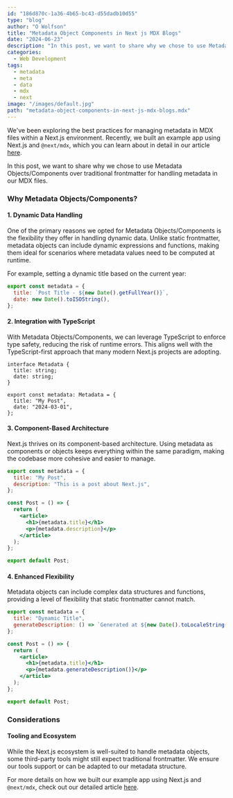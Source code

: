 ```yaml
---
id: "186d870c-1a36-4b65-bc43-d55dadb10d55"
type: "blog"
author: "O Wolfson"
title: "Metadata Object Components in Next js MDX Blogs"
date: "2024-06-23"
description: "In this post, we want to share why we chose to use Metadata Objects/Components over frontmatter for handling MDX metadata in our latest experiments."
categories:
  - Web Development
tags:
  - metadata
  - meta
  - data
  - mdx
  - next
image: "/images/default.jpg"
path: "metadata-object-components-in-next-js-mdx-blogs.mdx"
---
```


We've been exploring the best practices for managing metadata in MDX files within a Next.js environment. Recently, we built an example app using Next.js and `@next/mdx`, which you can learn about in detail in our article [here](https://www.mdxblog.io/blog/create-a-static-mdx-blog-with-next).

In this post, we want to share why we chose to use Metadata Objects/Components over traditional frontmatter for handling metadata in our MDX files.

### Why Metadata Objects/Components?

#### 1. **Dynamic Data Handling**

One of the primary reasons we opted for Metadata Objects/Components is the flexibility they offer in handling dynamic data. Unlike static frontmatter, metadata objects can include dynamic expressions and functions, making them ideal for scenarios where metadata values need to be computed at runtime.

For example, setting a dynamic title based on the current year:

```jsx
export const metadata = {
  title: `Post Title - ${new Date().getFullYear()}`,
  date: new Date().toISOString(),
};
```

#### 2. **Integration with TypeScript**

With Metadata Objects/Components, we can leverage TypeScript to enforce type safety, reducing the risk of runtime errors. This aligns well with the TypeScript-first approach that many modern Next.js projects are adopting.

```tsx
interface Metadata {
  title: string;
  date: string;
}

export const metadata: Metadata = {
  title: "My Post",
  date: "2024-03-01",
};
```

#### 3. **Component-Based Architecture**

Next.js thrives on its component-based architecture. Using metadata as components or objects keeps everything within the same paradigm, making the codebase more cohesive and easier to manage.

```jsx
export const metadata = {
  title: "My Post",
  description: "This is a post about Next.js",
};

const Post = () => {
  return (
    <article>
      <h1>{metadata.title}</h1>
      <p>{metadata.description}</p>
    </article>
  );
};

export default Post;
```

#### 4. **Enhanced Flexibility**

Metadata objects can include complex data structures and functions, providing a level of flexibility that static frontmatter cannot match.

```jsx
export const metadata = {
  title: "Dynamic Title",
  generateDescription: () => `Generated at ${new Date().toLocaleString()}`,
};

const Post = () => {
  return (
    <article>
      <h1>{metadata.title}</h1>
      <p>{metadata.generateDescription()}</p>
    </article>
  );
};

export default Post;
```

### Considerations

#### **Tooling and Ecosystem**

While the Next.js ecosystem is well-suited to handle metadata objects, some third-party tools might still expect traditional frontmatter. We ensure our tools support or can be adapted to our metadata structure.

For more details on how we built our example app using Next.js and `@next/mdx`, check out our detailed article [here](https://www.mdxblog.io/blog/create-a-static-mdx-blog-with-next).

